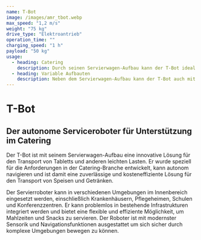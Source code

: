 ```yaml
---
name: T-Bot
image: /images/amr_tbot.webp
max_speed: "1,2 m/s"
weight: "75 kg"
drive_type: "Elektroantrieb"
operation_time: ""
charging_speed: "1 h"
payload: "50 kg"
usage:
  - heading: Catering
    description: Durch seinen Servierwagen-Aufbau kann der T-Bot ideal in Krankenhäusern, Pflegeheimen, Schulen, Konferenzzentren, etc. für das Catering eingesetzt werden. Denkbar ist auch der Einsatz in Hotels, Restaurants und Bars.
  - heading: Variable Aufbauten
    description: Neben dem Servierwagen-Aufbau kann der T-Bot auch mit anderen Aufbauten ausgestattet werden. So kann er beispielsweise als autonomer Transportroboter für die Intralogistik eingesetzt werden.
---
```


# T-Bot

## Der autonome Serviceroboter für Unterstützung im Catering

Der T-Bot ist mit seinem Servierwagen-Aufbau eine innovative Lösung für den Transport von Tabletts und anderen leichten Lasten. Er wurde speziell für die Anforderungen in der Catering-Branche entwickelt, kann autonom navigieren und ist damit eine zuverlässige und kosteneffiziente Lösung für den Transport von Speisen und Getränken.

Der Servierroboter kann in verschiedenen Umgebungen im Innenbereich eingesetzt werden, einschließlich Krankenhäusern, Pflegeheimen, Schulen und Konferenzzentren. Er kann problemlos in bestehende Infrastrukturen integriert werden und bietet eine flexible und effiziente Möglichkeit, um Mahlzeiten und Snacks zu servieren. Der Roboter ist mit modernster Sensorik und Navigationsfunktionen ausgestattet um sich sicher durch komplexe Umgebungen bewegen zu können.
